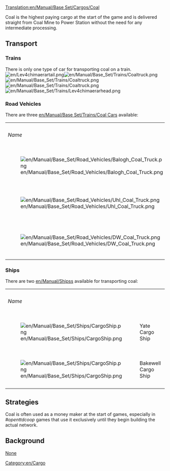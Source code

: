 [[Translation:en/Manual/Base Set/Cargos/Coal]]
{{en/Manual/Base Set/Cargos/Cargo|
name=Coal|
image=en/Manual/Base Set/Cargos/Coal.png|
produced=[[en/Manual/Base Set/Industries/Coal Mine]]|
accepted=[[en/Manual/Base Set/Industries/Power Station]]
}}

Coal is the highest paying cargo at the start of the game and is delivered straight from Coal Mine to Power Station without the need for any intermediate processing.

==Transport==
===Trains===
There is only one type of car for transporting coal on a train.
<br>[[File:en/Lev4chimaerartail.png]][[File:en/Manual/Base Set/Trains/Coaltruck.png]][[File:en/Manual/Base Set/Trains/Coaltruck.png]][[File:en/Manual/Base Set/Trains/Coaltruck.png]][[File:en/Manual/Base Set/Trains/Lev4chimaerarhead.png]]

===Road Vehicles===
There are three [[en/Manual/Base Set/Trains/Coal Car]]s available:
{| 
|+
| colspan=2 | ''Name''
| ''Cost''
| ''Speed''
| ''Running Cost/year''
| ''Designed in''
| ''Lifespan''
| ''Capacity''
|-
| [[File:en/Manual/Base Set/Road Vehicles/Balogh Coal Truck.png]]
| Balogh Coal Truck
| £4,428 ($8,856)
| 30 mph (48 km/h)
| £421 ($842)
| 1935
| 15 years
| 20 tonnes
|-
| [[File:en/Manual/Base Set/Road Vehicles/Uhl Coal Truck.png]]
| Uhl Coal Truck
| £5,248 ($10,496)
| 55 mph (88 km/h)
| £787 ($1,574)
| 1975
| 15 years
| 25 tonnes
|-
| [[File:en/Manual/Base Set/Road Vehicles/DW Coal Truck.png]]
| DW Coal Truck
| £5,658 ($11,316)
| 70 mph (112 km/h)
| £1,125 ($2,250)
| 2014
| 15 years
| 28 tonnes
|}

===Ships===
There are two [[en/Manual/Ships]]s available for transporting coal:
{| 
|+
| colspan=2 | ''Name''
| ''Cost''
| ''Speed''
| ''Running Cost/year''
| ''Designed in''
| ''Lifespan''
| ''Capacity''
|-
| [[File:en/Manual/Base Set/Ships/CargoShip.png]]
| Yate Cargo Ship
| £24,372 ($48,744)
| 15 mph (24 kph)
| £2,460 ($4.920)
| 1928
| 30 years
| 160 tonnes
|-
| [[File:en/Manual/Base Set/Ships/CargoShip.png]]
| Bakewell Cargo Ship
| £27,418 ($54,836)
| 25 mph (40 kph)
| £1,853 ($3,706)
| 1974
| 30 years
| 190 tonnes
|}

==Strategies==
Coal is often used as a money maker at the start of games, especially in ''#openttdcoop'' games that use it exclusively until they begin building the actual network.

==Background==
[https://www.wikipedia.org/wiki/Coal None]

[[Category:en/Cargo]]